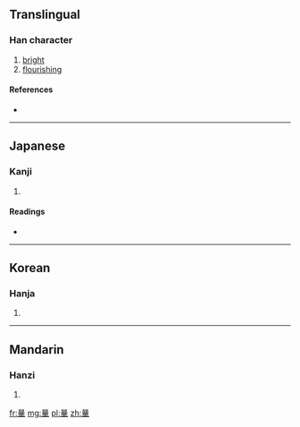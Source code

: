 {{also|曄}}
==Translingual==

===Han character===
{{Han char|rn=72|rad=日|as=12|sn=16|four=|canj=日廿一十 (ATMJ), X日廿一十 (XATMJ)}}

# [[bright]]
# [[flourishing]]

====References====
* {{Han ref|kx=0500.090|hdz=21528.080|uh=66C5|ud=26309}}

----

==Japanese==

===Kanji===
{{ja-kanji|grade=|rs=日12}}

# {{defn|Japanese|sort=日12}}

====Readings====
* {{ja-readings|on=[[よう]] (yō)|kun=[[かがやく]] (kagayaku)}}

----

==Korean==

===Hanja===
{{ko-hanja|hangeul=엽|eumhun=|rv=yeop|mr=yŏp|y=yep}}

# {{defn|Korean|sort=日12}}

----

==Mandarin==

===Hanzi===
{{cmn-hanzi|pin=[[yè]] ([[ye4]])|wg=yeh<sup>4</sup>}}

# {{defn|Mandarin|sort=日12}}

[[fr:曅]]
[[mg:曅]]
[[pl:曅]]
[[zh:曅]]